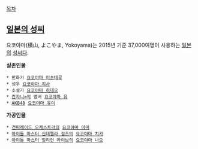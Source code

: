 [[목차]]
== [[일본의 성씨]] ==
요코야마(横山, よこやま, Yokoyama)는 2015년 기준 37,000여명이 사용하는 [[일본]]의 [[성씨]]다.

'''실존인물'''
 * 만화가 [[요코야마 미츠테루]]
 * 성우 [[요코야마 치사]]
 * 소설가 [[요코야마 히데오]]
 * [[칸쟈니∞]]의 멤버 [[요코야마 유]]
 * [[AKB48]] [[요코야마 유이]]
'''가공인물'''
 * [[건퍼레이드 오케스트라]]의 [[요코야마 아미]]
 * [[아이돌 마스터 신데렐라 걸즈]]의 [[요코야마 치카]]
 * [[아이돌 마스터 밀리언 라이브]]의 [[요코야마 나오]]
